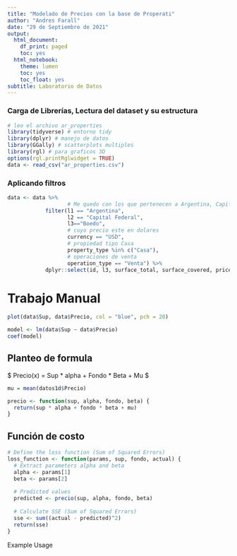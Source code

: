 ```yaml
---
title: "Modelado de Precios con la base de Properati"
author: "Andres Farall"
date: "29 de Septiembre de 2021"
output:
  html_document:
    df_print: paged
    toc: yes
  html_notebook:
    theme: lumen
    toc: yes
    toc_float: yes
subtitle: Laboratorio de Datos
---
```


### Carga de Librerías, Lectura del dataset y su estructura

```r
# leo el archivo ar_properties 
library(tidyverse) # entorno tidy
library(dplyr) # manejo de datos
library(GGally) # scatterplots multiples
library(rgl) # para graficos 3D
options(rgl.printRglwidget = TRUE)
data <- read_csv("ar_properties.csv")
```

### Aplicando filtros

```r
data <- data %>% 
                   # Me quedo con los que pertenecen a Argentina, Capital Federal y Boedo
            filter(l1 == "Argentina", 
                   l2 == "Capital Federal",
                   l3=="Boedo",
                   # cuyo precio este en dolares 
                   currency == "USD", 
                   # propiedad tipo Casa
                   property_type %in% c("Casa"),
                   # operaciones de venta
                   operation_type == "Venta") %>% 
            dplyr::select(id, l3, surface_total, surface_covered, price) %>% mutate(Precio=price,Sup=surface_covered,Fondo=surface_total-surface_covered) %>% dplyr::select(Sup,Fondo,Precio) %>%  filter(Fondo>=0) %>% na.omit()

```

# Trabajo Manual

```r
plot(data$Sup, data$Precio, col = "blue", pch = 20)
```

```r
model <- lm(data$Sup ~ data$Precio)
coef(model)
```

## Planteo de formula

$
Precio(x) = Sup * alpha + Fondo * Beta + Mu
$

```r
mu = mean(datos1d$Precio)

precio <- function(sup, alpha, fondo, beta) {
  return(sup * alpha + fondo * beta + mu)
}
```

## Función de costo

```r
# Define the loss function (Sum of Squared Errors)
loss_function <- function(params, sup, fondo, actual) {
  # Extract parameters alpha and beta
  alpha <- params[1]
  beta <- params[2]
  
  # Predicted values
  predicted <- precio(sup, alpha, fondo, beta)
  
  # Calculate SSE (Sum of Squared Errors)
  sse <- sum((actual - predicted)^2)
  return(sse)
}
```

Example Usage

##  
